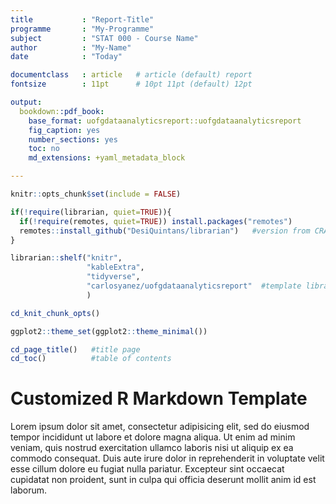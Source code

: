 ```yaml
---
title           : "Report-Title"
programme       : "My-Programme"
subject         : "STAT 000 - Course Name"
author          : "My-Name"
date            : "Today"

documentclass   : article   # article (default) report
fontsize        : 11pt      # 10pt 11pt (default) 12pt

output:
  bookdown::pdf_book:
    base_format: uofgdataanalyticsreport::uofgdataanalyticsreport
    fig_caption: yes
    number_sections: yes
    toc: no
    md_extensions: +yaml_metadata_block

---
```



```r

knitr::opts_chunk$set(include = FALSE)

if(!require(librarian, quiet=TRUE)){
  if(!require(remotes, quiet=TRUE)) install.packages("remotes")
  remotes::install_github("DesiQuintans/librarian")   #version from CRAN does not work correctly in Windows
} 

librarian::shelf("knitr",
                 "kableExtra",
                 "tidyverse",
                 "carlosyanez/uofgdataanalyticsreport"  #template librart
                 )

cd_knit_chunk_opts()

ggplot2::theme_set(ggplot2::theme_minimal())

```

```r
cd_page_title()   #title page
cd_toc()          #table of contents
```

# Customized R Markdown Template

Lorem ipsum dolor sit amet, consectetur adipisicing elit, sed do eiusmod
tempor incididunt ut labore et dolore magna aliqua. Ut enim ad minim veniam,
quis nostrud exercitation ullamco laboris nisi ut aliquip ex ea commodo
consequat. Duis aute irure dolor in reprehenderit in voluptate velit esse
cillum dolore eu fugiat nulla pariatur. Excepteur sint occaecat cupidatat non
proident, sunt in culpa qui officia deserunt mollit anim id est laborum.
